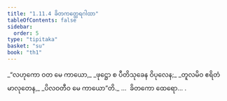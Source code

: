 ```yaml
---
title: "1.11.4 ခိတကတ္ထေရဂါထာ"
tableOfContents: false
sidebar:
  order: 5
type: "tipitaka"
basket: "su"
book: "th1"
---
```



<DynamicBreadcrumb />

<Division number="104" book="th1">

<Paragraph number="233" type="verses" book="th1">
_“လဟုကော ဝတ မေ ကာယော,_  
_ဖုဋ္ဌော စ ပီတိသုခေန ဝိပုလေန;_  
_တူလမိဝ ဧရိတံ မာလုတေန,_  
_ပိလဝတီဝ မေ ကာယော”တိ._  


</Paragraph>
</Division>

<Paragraph number="234" type="center" book="th1">
…  ခိတကော ထေရော… .
</Paragraph>